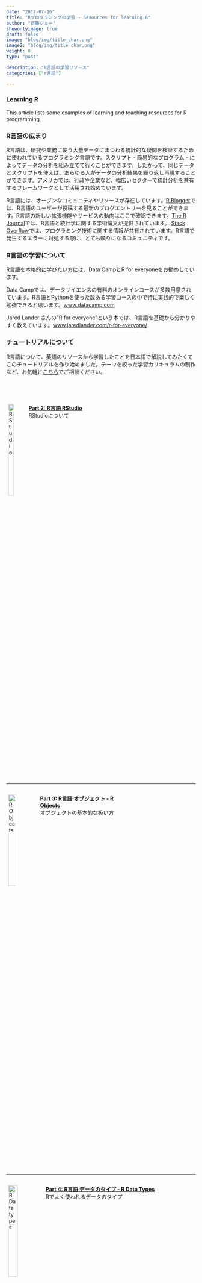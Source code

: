 ```yaml
---
date: "2017-07-16"
title: "Rプログラミングの学習 - Resources for learning R"
author: "斉藤ジョー"
showonlyimage: true
draft: false
image: "blog/img/title_char.png"
image2: "blog/img/title_char.png"
weight: 0
type: "post"

description: "R言語の学習リソース"
categories: ["r言語"]

---
```


### Learning R

This article lists some examples of learning and teaching resources for R programming. 

### R言語の広まり

R言語は、研究や業務に使う大量データにまつわる統計的な疑問を検証するために使われているプログラミング言語です。スクリプト - 簡易的なプログラム - によってデータの分析を組み立てて行くことができます。したがって、同じデータとスクリプトを使えば、あらゆる人がデータの分析結果を繰り返し再現することができます。アメリカでは、行政や企業など、幅広いセクターで統計分析を共有するフレームワークとして活用され始めています。

R言語には、オープンなコミュニティやリソースが存在しています。<a href="https://www.r-bloggers.com/">R Blogger</a>では、R言語のユーザーが投稿する最新のブログエントリーを見ることができます。R言語の新しい拡張機能やサービスの動向はここで確認できます。<a href="https://journal.r-project.org/">The R Journal</a>では、R言語と統計学に関する学術論文が提供されています。 <a href="https://stackoverflow.com/documentation/r/topics">Stack Overflow</a>では、プログラミング技術に関する情報が共有されています。R言語で発生するエラーに対処する際に、とても頼りになるコミュニティです。

### R言語の学習について

R言語を本格的に学びたい方には、Data CampとR for everyoneをお勧めしています。

Data Campでは、データサイエンスの有料のオンラインコースが多数用意されています。R言語とPythonを使った数ある学習コースの中で特に実践的で楽しく勉強できると思います。<a href="https://www.datacamp.com/">www.datacamp.com</a>

Jared Lander さんの"R for everyone"という本では、R言語を基礎から分かりやすく教えています。<a href="https://www.jaredlander.com/r-for-everyone/">www.jaredlander.com/r-for-everyone/</a><BR>

### チュートリアルについて

  R言語について、英語のリソースから学習したことを日本語で解説してみたくてこのチュートリアルを作り始めました。テーマを絞った学習カリキュラムの制作など、お気軽に<a href="mailto:datadaruma@gmail.com">こちら</a>でご相談ください。

<br><br>

<p style="display: inline-block;">
<a href="/bootcamp/2017-07-13-rstudio/">
<img src="/bootcamp/img/p2_rstudio.jpg" alt="RStudio" style="float: left; margin-left: 5px; margin-bottom: 5px; width: 25%;" />
</a>
<b>[Part 2: R言語 RStudio](/bootcamp/2017-07-13-rstudio/)</b>  
RStudioについて
</p><br><hr>
<p style="display: inline-block;">
<a href="/bootcamp/2017-07-13-objects/">
<img src="/bootcamp/img/p3_objects.jpg" alt="R Objects" style="float: left; margin-left: 5px; margin-bottom: 5px; width: 25%;" />
</a>
<b>[Part 3: R言語 オブジェクト - R Objects](/bootcamp/2017-07-13-objects/)</b>  
オブジェクトの基本的な扱い方
</p><hr>
<p style="display: inline-block;">
<a href="/bootcamp/2017-07-17-type/">
<img src="/bootcamp/img/p4_data_type.jpg" alt="R Data types" style="float: left; margin-left: 5px; margin-bottom: 5px; width: 25%;" />
</a>
<b>[Part 4: R言語 データのタイプ - R Data Types](/bootcamp/2017-07-17-type/)</b>  
Rでよく使われるデータのタイプ
</p>
<hr>
<p style="display: inline-block;">
<a href="/bootcamp/2017-07-17-vectors/">
<img src="/bootcamp/img/p5_vectors.jpg" alt="R Vectors" style="float: left; margin-left: 5px; margin-bottom: 5px; width: 25%;" />
</a>
<b>[Part 5: R言語 ベクトルの扱い方 - R Vectors](/bootcamp/2017-07-17-vectors/)</b>  
ベクトルの作成と基本的な操作について
</p>
<hr>
<p style="display: inline-block;">
<a href="/bootcamp/2017-07-17-na/">
<img src="/bootcamp/img/p6_na.jpg" alt="R NA" style="float: left; margin-left: 5px; margin-bottom: 5px; width: 25%;" />
</a>
<b>[Part 6: R言語 NA 欠損値 - R Missing Data](/bootcamp/2017-07-17-na/)</b>  
欠損値の扱い方について
</p>
<hr>
<p style="display: inline-block;">
<a href="/bootcamp/2017-07-17-matrices/">
<img src="/bootcamp/img/p7_matrices.jpg" alt="R Matrices" style="float: left; margin-left: 5px; margin-bottom: 5px; width: 25%;" />
</a>
<b>[Part 7: R言語 行列 - R Matrices](/bootcamp/2017-07-17-matrices/)</b>  
行列の作成と操作について
</p>
<hr>
<p style="display: inline-block;">
<a href="/bootcamp/2017-07-17-dataframe/">
<img src="/bootcamp/img/p8_data_frame.jpg" alt="R Data Frame" style="float: left; margin-left: 5px; margin-bottom: 5px; width: 25%;" />
</a>
<b>[Part 8: R言語 データフレーム - R Data Frame](/bootcamp/2017-07-17-dataframe/)</b>  
データフレームの作成と操作について
</p>
<hr>
<p style="display: inline-block;">
<a href="/bootcamp/2017-07-17-lists/">
<img src="/bootcamp/img/p9_lists.jpg" alt="R Lists" style="float: left; margin-left: 5px; margin-bottom: 5px; width: 25%;" />
</a>
<b>[Part 9: R言語 リスト - R Lists](/bootcamp/2017-07-17-lists/)</b>  
リストの作成と操作について
</p>
<hr>
<p style="display: inline-block;">
<a href="/bootcamp/2017-07-14-import/">
<img src="/bootcamp/img/p10_excel.jpg" alt="R Data Import" style="float: left; margin-left: 5px; margin-bottom: 5px; width: 25%;" />
</a>
<b>[Part 10: R言語 データの読み込み - R Importing Data](/bootcamp/2017-07-14-import/)</b>  
エクセル等のデータの読み込み方
</p>




